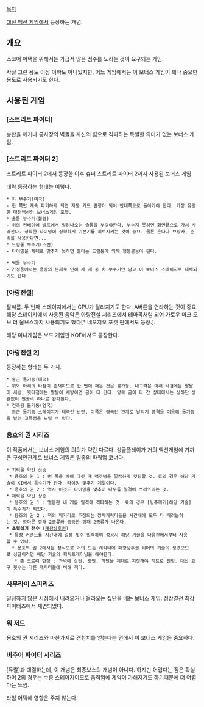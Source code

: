 [[목차]]

[[대전 액션 게임]]에서 등장하는 개념.

== 개요 ==
스코어 어택을 위해서는 가급적 많은 점수를 노리는 것이 요구되는 게임.

사실 그런 용도 이상 이하도 아니었지만, 어느 게임에서는 이 보너스 게임이 꽤나 중요한 용도로 사용되기도 한다.

== 사용된 게임 ==
=== [스트리트 파이터] ===
송판을 깨거나 공사장의 벽돌을 자신의 힘으로 격파하는 특별한 의미가 없는 보너스 게임.

=== [스트리트 파이터 2] ===
스트리트 파이터 2에서 등장한 이후 슈퍼 스트리트 파이터 2까지 사용된 보너스 게임.

대략 등장하는 형태는 이렇다.

 * 차 부수기(미국)
 - 한 쪽만 계속 파괴하게 되면 자동 가드 판정이 되어 반대쪽으로 돌아가야 한다. 가장 유명한 대전액션의 보너스게임 포맷.
 * 술통 부수기(불명)
 - 위의 컨베이어 벨트에서 밀려나오는 술통을 부숴야한다. 부수지 못하면 화면끝으로 가서 사라진다. 정확한 타이밍에 정확하게 기본기를 히트시키는 것이 중요. 물론 혼다나 브랑카, 춘리를 사용한다면...
 * 드럼통 부수기(소련)
 - 타이밍을 제대로 맞추지 못하면 불타는 드럼통에 의해 행동불능이 된다. 

 * 벽돌 부수기
 - 가정용에서는 용량의 문제로 인해 세 개 중 차 부수기만 남고 이 보너스 스테이지로 대체되기도 한다.

=== [아랑전설] ===
팔씨름. 두 번째 스테이지에서는 CPU가 달라지기도 한다. A버튼을 연타하는 것이 중요.
해당 스테이지에서 사용된 음악은 아랑전설 시리즈에서 테마곡처럼 되어 가로우 마크 오브 더 울브스까지 사용되기도 했다[* 네오지오 포켓 판에서도 등장.].

해당 미니게임은 보드 게임판 KOF에서도 등장한다.

=== [아랑전설 2] ===
등장하는 형태는 두 가지.

 * 둥근 돌기둥(태국)
 - 위와 아래의 타점이 존재하므로 한 번에 깨는 것은 불가능. 내구력은 아래 타점에는 짤짤이 세방, 윗타점에는 짤짤이 세방이면 금이 다 간다. 양쪽 금이 다 간 상태에서는 상하단 상관없이 짠공격 하나로 완파된다.
 * 건축용 돌기둥(영국)
 - 둥근 돌기둥 스테이지가 태국인 반면, 이쪽은 영국인 관계로 날리기 공격을 이용해 돌기둥을 날려 고득점을 노릴 수 있다.

=== 용호의 권 시리즈 ===
이 작품에서는 보너스 게임의 의의가 약간 다르다. 싱글플레이가 거의 액션게임에 가까운 구성인관계로 보너스 게임은 일종의 파워업 코너다.

 * 기력을 약간 상승
  * 용호의 권 1 : 병 목을 베어 다섯 개 맥주병을 깔끔하게 컷팅할 것. 료의 경우 해당 기술이 XI에서 특수기가 된다. 타이밍 맞추기 계열이다.
  * 용호의 권 2 : 역시 이것도 타이밍을 맞추어 나무를 일격에 쓰러뜨리는 것.
 * 체력을 약간 상승
  * 용호의 권 1 : 얼음판 네 개를 일격에 격파하는 것. 료의 경우 [빙주깨기|해당 기술]이 특수기가 되었다.
  * 용호의 권 2 : 잭의 패거리로 추정되는 깡패캐릭터들을 시간내에 모두 다 때려눕히는 것. 깡마른 깡패 2종류와 뚱뚱한 깡패 2종류가 나온다.
 * '''초필살기 전수''' ([[패왕상후권]])
  * 특정 커맨드를 시간내에 일정 횟수 입력하여 성공시 해당 기술을 다음판에서부터 사용할 수 있다. 
   * 용호의 권 2에서는 정식으로 거의 모든 캐릭터에 패왕상후권 티어의 기술이 생겼으므로 싱글이라면 해당 기술의 획득트레이닝을 해야한다.
    * 존 크로리 한정 : 과녁에 상단, 중단, 하단을 제대로 지정해야 히트로 인정. 대신 요구 횟수는 다른 캐릭터들에 비해 적다.

=== 사무라이 스피리츠 ===
일정하지 않은 시점에서 내려오거나 올라오는 짚단을 베는 보너스 게임.
정상결전 최강 파이터즈에서 재연되었다.

=== 워 저드 ===
용호의 권 시리즈와 마찬가지로 경험치를 얻는다는 면에서 이 보너스 게임은 중요하다.

=== 버추어 파이터 시리즈 ===
[듀랄]과 대결하는데, 이 개념은 최종보스의 개념이 아니다. 하지만 어렵다는 점은 확실하며 2의 경우는
수중 스테이지이므로 움직임에 제약이 가해지기도 하기때문에 더 어렵다는 느낌.

타임 어택에 영향은 주지 않는다.
